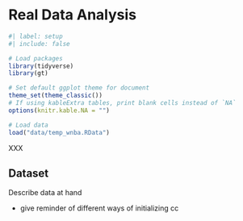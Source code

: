 # Real Data Analysis {#sec-rda}

```r
#| label: setup
#| include: false

# Load packages
library(tidyverse)
library(gt)

# Set default ggplot theme for document
theme_set(theme_classic())
# If using kableExtra tables, print blank cells instead of `NA`
options(knitr.kable.NA = "")

# Load data
load("data/temp_wnba.RData")
```

XXX

## Dataset 

Describe data at hand 

- give reminder of different ways of initializing cc